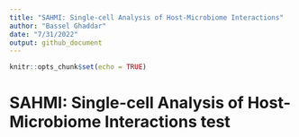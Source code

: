 ```yaml
---
title: "SAHMI: Single-cell Analysis of Host-Microbiome Interactions"
author: "Bassel Ghaddar"
date: "7/31/2022"
output: github_document
---
```


```r
knitr::opts_chunk$set(echo = TRUE)
```

# SAHMI: Single-cell Analysis of Host-Microbiome Interactions test

